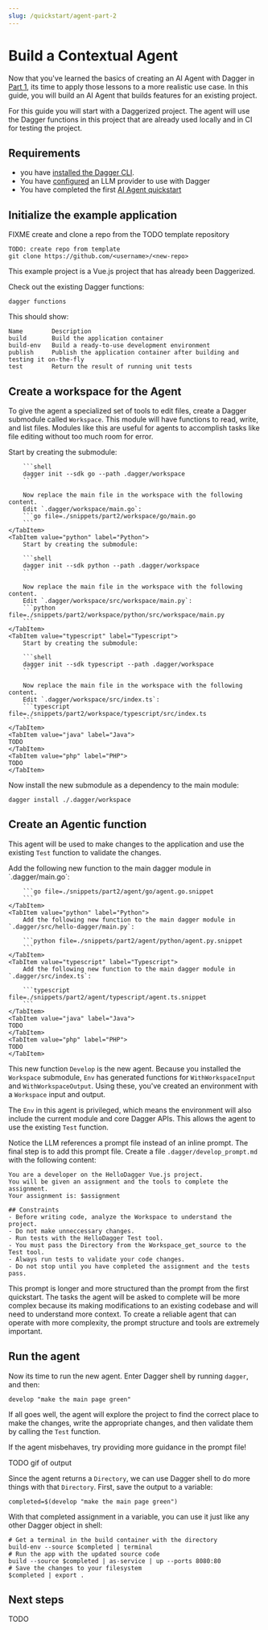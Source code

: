 ```yaml
---
slug: /quickstart/agent-part-2
---
```


# Build a Contextual Agent

Now that you've learned the basics of creating an AI Agent with Dagger in [Part 1](./agent), its time to apply those lessons to a more realistic use case. In this guide, you will build an AI Agent that builds features for an existing project.

For this guide you will start with a Daggerized project. The agent will use the Dagger functions in this project that are already used locally and in CI for testing the project.

## Requirements

- you have [installed the Dagger CLI](../../install.mdx).
- You have [configured](../../configuration/llm.mdx) an LLM provider to use with Dagger
- You have completed the first [AI Agent quickstart](./agent)

## Initialize the example application

FIXME create and clone a repo from the TODO template repository

```shell
TODO: create repo from template
git clone https://github.com/<username>/<new-repo>
```

This example project is a Vue.js project that has already been Daggerized.

Check out the existing Dagger functions:

```shell
dagger functions
```

This should show:

```
Name        Description
build       Build the application container
build-env   Build a ready-to-use development environment
publish     Publish the application container after building and testing it on-the-fly
test        Return the result of running unit tests
```

## Create a workspace for the Agent

To give the agent a specialized set of tools to edit files, create a Dagger submodule called `Workspace`. This module will have functions to read, write, and list files. Modules like this are useful for agents to accomplish tasks like file editing without too much room for error.

<Tabs groupId="language" queryString="sdk">
    <TabItem value="go" label="Go">
        Start by creating the submodule:

        ```shell
        dagger init --sdk go --path .dagger/workspace
        ```

        Now replace the main file in the workspace with the following content.
        Edit `.dagger/workspace/main.go`:
        ```go file=./snippets/part2/workspace/go/main.go
        ```
    </TabItem>
    <TabItem value="python" label="Python">
        Start by creating the submodule:

        ```shell
        dagger init --sdk python --path .dagger/workspace
        ```

        Now replace the main file in the workspace with the following content.
        Edit `.dagger/workspace/src/workspace/main.py`:
        ```python file=./snippets/part2/workspace/python/src/workspace/main.py
        ```
    </TabItem>
    <TabItem value="typescript" label="Typescript">
        Start by creating the submodule:

        ```shell
        dagger init --sdk typescript --path .dagger/workspace
        ```

        Now replace the main file in the workspace with the following content.
        Edit `.dagger/workspace/src/index.ts`:
        ```typescript file=./snippets/part2/workspace/typescript/src/index.ts
        ```
    </TabItem>
    <TabItem value="java" label="Java">
    TODO
    </TabItem>
    <TabItem value="php" label="PHP">
    TODO
    </TabItem>
</Tabs>

Now install the new submodule as a dependency to the main module:

```shell
dagger install ./.dagger/workspace
```

## Create an Agentic function

This agent will be used to make changes to the application and use the existing `Test` function to validate the changes.


<Tabs groupId="language" queryString="sdk">
    <TabItem value="go" label="Go">
        Add the following new function to the main dagger module in `.dagger/main.go`:

        ```go file=./snippets/part2/agent/go/agent.go.snippet
        ```
    </TabItem>
    <TabItem value="python" label="Python">
        Add the following new function to the main dagger module in `.dagger/src/hello-dagger/main.py`:

        ```python file=./snippets/part2/agent/python/agent.py.snippet
        ```
    </TabItem>
    <TabItem value="typescript" label="Typescript">
        Add the following new function to the main dagger module in `.dagger/src/index.ts`:

        ```typescript file=./snippets/part2/agent/typescript/agent.ts.snippet
        ```
    </TabItem>
    <TabItem value="java" label="Java">
    TODO
    </TabItem>
    <TabItem value="php" label="PHP">
    TODO
    </TabItem>
</Tabs>

This new function `Develop` is the new agent. Because you installed the `Workspace` submodule, `Env` has generated functions for `WithWorkspaceInput` and `WithWorkspaceOutput`. Using these, you've created an environment with a `Workspace` input and output.

The `Env` in this agent is privileged, which means the environment will also include the current module and core Dagger APIs. This allows the agent to use the existing `Test` function.

Notice the LLM references a prompt file instead of an inline prompt. The final step is to add this prompt file. Create a file `.dagger/develop_prompt.md` with the following content:

```
You are a developer on the HelloDagger Vue.js project.
You will be given an assignment and the tools to complete the assignment.
Your assignment is: $assignment

## Constraints
- Before writing code, analyze the Workspace to understand the project.
- Do not make unneccessary changes.
- Run tests with the HelloDagger Test tool.
- You must pass the Directory from the Workspace_get_source to the Test tool.
- Always run tests to validate your code changes.
- Do not stop until you have completed the assignment and the tests pass.
```

This prompt is longer and more structured than the prompt from the first quickstart. The tasks the agent will be asked to complete will be more complex because its making modifications to an existing codebase and will need to understand more context. To create a reliable agent that can operate with more complexity, the prompt structure and tools are extremely important.

## Run the agent

Now its time to run the new agent. Enter Dagger shell by running `dagger`, and then:

```shell
develop "make the main page green"
```

If all goes well, the agent will explore the project to find the correct place to make the changes, write the appropriate changes, and then validate them by calling the `Test` function.

If the agent misbehaves, try providing more guidance in the prompt file!

TODO gif of output

Since the agent returns a `Directory`, we can use Dagger shell to do more things with that `Directory`. First, save the output to a variable:

```shell
completed=$(develop "make the main page green")
```

With that completed assignment in a variable, you can use it just like any other Dagger object in shell:

```shell
# Get a terminal in the build container with the directory
build-env --source $completed | terminal
# Run the app with the updated source code
build --source $completed | as-service | up --ports 8080:80
# Save the changes to your filesystem
$completed | export .
```

## Next steps

TODO

